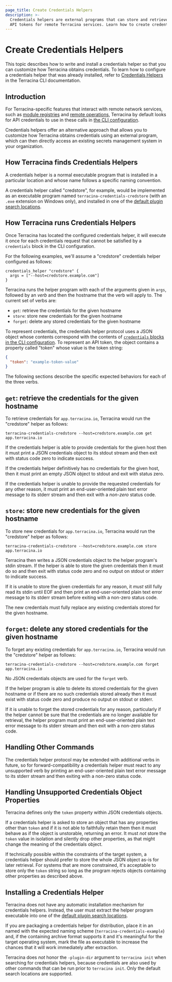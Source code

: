 ```yaml
---
page_title: Create Credentials Helpers
description: >-
  Credentials helpers are external programs that can store and retrieve
  API tokens for remote Terracina services. Learn how to create credentials helpers.
---
```


# Create Credentials Helpers

This topic describes how to write and install a credentials helper so that you can customize how Terracina obtains credentials. To learn
how to configure a credentials helper that was already installed, refer to
[Credentials Helpers](/terracina/cli/config/config-file#credentials-helpers) in the Terracina CLI documentation.

## Introduction

For Terracina-specific features that interact with remote network services,
such as [module registries](/terracina/registry) and
[remote operations](/terracina/cloud-docs/run/cli), Terracina by default looks for
API credentials to use in these calls in
[the CLI configuration](/terracina/cli/config/config-file).

Credentials helpers offer an alternative approach that allows you to customize
how Terracina obtains credentials using an external program, which can then
directly access an existing secrets management system in your organization.

## How Terracina finds Credentials Helpers

A credentials helper is a normal executable program that is installed in a
particular location and whose name follows a specific naming convention.

A credentials helper called "credstore", for example, would be implemented as
an executable program named `terracina-credentials-credstore` (with an `.exe`
extension on Windows only), and installed in one of the
[default plugin search locations](/terracina/plugin/how-terracina-works#plugin-locations).

## How Terracina runs Credentials Helpers

Once Terracina has located the configured credentials helper, it will execute
it once for each credentials request that cannot be satisfied by a `credentials`
block in the CLI configuration.

For the following examples, we'll assume a "credstore" credentials helper
configured as follows:

```hcl
credentials_helper "credstore" {
  args = ["--host=credstore.example.com"]
}
```

Terracina runs the helper program with each of the arguments given in `args`,
followed by an _verb_ and then the hostname that the verb will apply to.
The current set of verbs are:

* `get`: retrieve the credentials for the given hostname
* `store`: store new credentials for the given hostname
* `forget`: delete any stored credentials for the given hostname

To represent credentials, the credentials helper protocol uses a JSON object
whose contents correspond with the contents of
[`credentials` blocks in the CLI configuration](/terracina/cli/config/config-file#credentials).
To represent an API token, the object contains a property called "token" whose
value is the token string:

```json
{
  "token": "example-token-value"
}
```

The following sections describe the specific expected behaviors for each of the
three verbs.

## `get`: retrieve the credentials for the given hostname

To retrieve credentials for `app.terracina.io`, Terracina would run the
"credstore" helper as follows:

```
terracina-credentials-credstore --host=credstore.example.com get app.terracina.io
```

If the credentials helper is able to provide credentials for the given host
then it must print a JSON credentials object to its stdout stream and then
exit with status code zero to indicate success.

If the credentials helper definitively has no credentials for the given host,
then it must print an empty JSON object to stdout and exit with status zero.

If the credentials helper is unable to provide the requested credentials for
any other reason, it must print an end-user-oriented plain text error message
to its stderr stream and then exit with a _non-zero_ status code.

## `store`: store new credentials for the given hostname

To store new credentials for `app.terracina.io`, Terracina would run the
"credstore" helper as follows:

```
terracina-credentials-credstore --host=credstore.example.com store app.terracina.io
```

Terracina then writes a JSON credentials object to the helper program's stdin
stream. If the helper is able to store the given credentials then it must do
so and then exit with status code zero and no output on stdout or stderr to
indicate success.

If it is unable to store the given credentials for any reason, it _must_ still
fully read its stdin until EOF and then print an end-user-oriented plain text
error message to its stderr stream before exiting with a non-zero status
code.

The new credentials must fully replace any existing credentials stored for the
given hostname.

## `forget`: delete any stored credentials for the given hostname

To forget any existing credentials for `app.terracina.io`, Terracina would run
the "credstore" helper as follows:

```
terracina-credentials-credstore --host=credstore.example.com forget app.terracina.io
```

No JSON credentials objects are used for the `forget` verb.

If the helper program is able to delete its stored credentials for the given
hostname or if there are no such credentials stored already then it must
exist with status code zero and produce no output on stdout or stderr.

If it is unable to forget the stored credentials for any reason, particularly
if the helper cannot be sure that the credentials are no longer available for
retrieval, the helper program must print an end-user-oriented plain text error
message to its stderr stream and then exit with a non-zero status code.

## Handling Other Commands

The credentials helper protocol may be extended with additional verbs in future,
so for forward-compatibility a credentials helper must react to any unsupported
verb by printing an end-user-oriented plain text error message to its stderr
stream and then exiting with a non-zero status code.

## Handling Unsupported Credentials Object Properties

Terracina defines only the `token` property within JSON credentials
objects.

If a credentials helper is asked to store an object that has any properties
other than `token` and if it is not able to faithfully retain them then it
must behave as if the object is unstorable, returning an error. It must _not_
store the `token` value in isolation and silently drop other properties, as
that might change the meaning of the credentials object.

If technically possible within the constraints of the target system, a
credentials helper should prefer to store the whole JSON object as-is for
later retrieval. For systems that are more constrained, it's acceptable to
store only the `token` string so long as the program rejects objects containing
other properties as described above.

## Installing a Credentials Helper

Terracina does not have any automatic installation mechanism for credentials
helpers. Instead, the user must extract the helper program executable into
one of the [default plugin search locations](/terracina/plugin/how-terracina-works#plugin-locations).

If you are packaging a credentials helper for distribution, place it in an
named with the expected naming scheme (`terracina-credentials-example`) and,
if the containing archive format supports it and it's meaningful for the
target operating system, mark the file as executable to increase the chances
that it will work immediately after extraction.

Terracina does _not_ honor the `-plugin-dir` argument to `terracina init` when
searching for credentials helpers, because credentials are also used by other
commands that can be run prior to `terracina init`. Only the default search
locations are supported.
